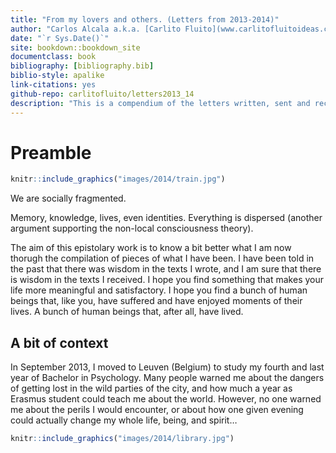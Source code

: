 ```yaml
--- 
title: "From my lovers and others. (Letters from 2013-2014)"
author: "Carlos Alcala a.k.a. [Carlito Fluito](www.carlitofluitoideas.com)"
date: "`r Sys.Date()`"
site: bookdown::bookdown_site
documentclass: book
bibliography: [bibliography.bib]
biblio-style: apalike
link-citations: yes
github-repo: carlitofluito/letters2013_14
description: "This is a compendium of the letters written, sent and received between October 2013 and September 2014."
---
```


# Preamble {-#preamble}

```r
knitr::include_graphics("images/2014/train.jpg")
```

We are socially fragmented. 

Memory, knowledge, lives, even identities. Everything is dispersed (another argument supporting the non-local consciousness theory). 

The aim of this epistolary work is to know a bit better what I am now thorugh the compilation of pieces of what I have been. I have been told in the past that there was wisdom in the texts I wrote, and I am sure that there is wisdom in the texts I received. 
I hope you find something that makes your life more meaningful and satisfactory. I hope you find a bunch of human beings that, like you, have suffered and have enjoyed moments of their lives. A bunch of human beings that, after all, have lived.

## A bit of context {-#context}

In September 2013, I moved to Leuven (Belgium) to study my fourth and last year of Bachelor in Psychology. Many people warned me about the dangers of getting lost in the wild parties of the city, and how much a year as Erasmus student could teach me about the world. However, no one warned me about the perils I would encounter, or about how one given evening could actually change my whole life, being, and spirit… 

```r
knitr::include_graphics("images/2014/library.jpg")
```